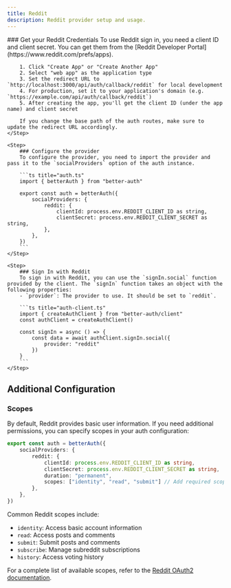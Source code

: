 ```yaml
---
title: Reddit
description: Reddit provider setup and usage.
---
```


<Steps>
    <Step> 
        ### Get your Reddit Credentials
        To use Reddit sign in, you need a client ID and client secret. You can get them from the [Reddit Developer Portal](https://www.reddit.com/prefs/apps).

        1. Click "Create App" or "Create Another App"
        2. Select "web app" as the application type
        3. Set the redirect URL to `http://localhost:3000/api/auth/callback/reddit` for local development
        4. For production, set it to your application's domain (e.g. `https://example.com/api/auth/callback/reddit`)
        5. After creating the app, you'll get the client ID (under the app name) and client secret

        If you change the base path of the auth routes, make sure to update the redirect URL accordingly.
    </Step>

    <Step>
        ### Configure the provider
        To configure the provider, you need to import the provider and pass it to the `socialProviders` option of the auth instance.

        ```ts title="auth.ts"
        import { betterAuth } from "better-auth"
        
        export const auth = betterAuth({
            socialProviders: {
                reddit: {
                    clientId: process.env.REDDIT_CLIENT_ID as string,
                    clientSecret: process.env.REDDIT_CLIENT_SECRET as string,
                },
            },
        })
        ```
    </Step>

    <Step>
        ### Sign In with Reddit
        To sign in with Reddit, you can use the `signIn.social` function provided by the client. The `signIn` function takes an object with the following properties:
        - `provider`: The provider to use. It should be set to `reddit`.

        ```ts title="auth-client.ts"
        import { createAuthClient } from "better-auth/client"
        const authClient = createAuthClient()
        
        const signIn = async () => {
            const data = await authClient.signIn.social({
                provider: "reddit"
            })
        }
        ```
    </Step>
</Steps>

## Additional Configuration

### Scopes
By default, Reddit provides basic user information. If you need additional permissions, you can specify scopes in your auth configuration:

```ts title="auth.ts"
export const auth = betterAuth({
    socialProviders: {
        reddit: {
            clientId: process.env.REDDIT_CLIENT_ID as string,
            clientSecret: process.env.REDDIT_CLIENT_SECRET as string,
            duration: "permanent",
            scopes: ["identity", "read", "submit"] // Add required scopes
        },
    },
})
```

Common Reddit scopes include:
- `identity`: Access basic account information
- `read`: Access posts and comments
- `submit`: Submit posts and comments
- `subscribe`: Manage subreddit subscriptions
- `history`: Access voting history

For a complete list of available scopes, refer to the [Reddit OAuth2 documentation](https://www.reddit.com/dev/api/oauth).
